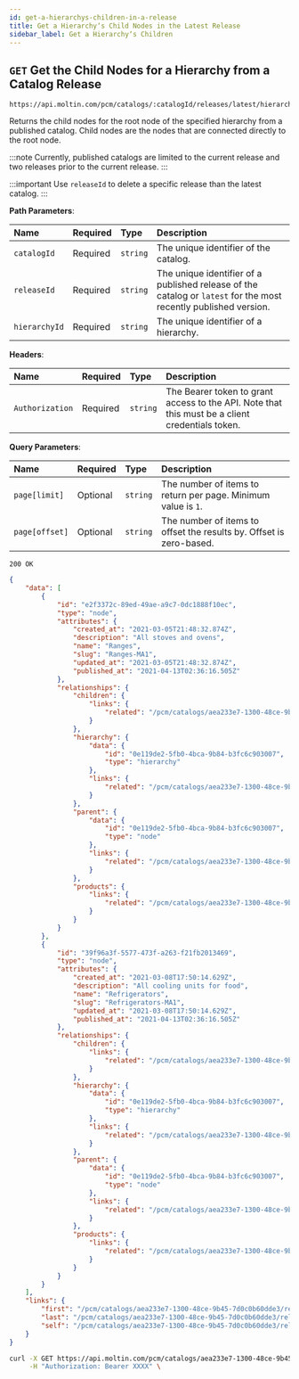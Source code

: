 ```yaml
---
id: get-a-hierarchys-children-in-a-release
title: Get a Hierarchyʼs Child Nodes in the Latest Release
sidebar_label: Get a Hierarchyʼs Children
---
```


## `GET` Get the Child Nodes for a Hierarchy from a Catalog Release

```text
https://api.moltin.com/pcm/catalogs/:catalogId/releases/latest/hierarchies/:hierarchyId/children
```

Returns the child nodes for the root node of the specified hierarchy from a published catalog. Child nodes are the nodes that are connected directly to the root node.

:::note
Currently, published catalogs are limited to the current release and two releases prior to the current release.
:::

:::important
Use `releaseId` to delete a specific release than the latest catalog.
:::

<!--DOCUSAURUS_CODE_TABS-->

<!-- Request -->

**Path Parameters**:

| Name | Required | Type | Description |
| :--- | :--- | :--- | :--- |
| `catalogId` | Required | `string` | The unique identifier of the catalog. |
| `releaseId` | Required | `string` | The unique identifier of a published release of the catalog or `latest` for the most recently published version. |
| `hierarchyId` | Required | `string` | The unique identifier of a hierarchy. |

**Headers**:

| Name | Required | Type | Description |
| :--- | :--- | :--- | :--- |
| `Authorization` | Required | `string` | The Bearer token to grant access to the API. Note that this must be a client credentials token. |

**Query Parameters**:

| Name | Required | Type | Description |
| :--- | :--- | :--- | :--- |
| `page[limit]` | Optional | `string` | The number of items to return per page. Minimum value is `1`. |
| `page[offset]` | Optional | `string` | The number of items to offset the results by. Offset is zero-based. |

<!-- Response - PCM -->

`200 OK`

```json
{
    "data": [
        {
            "id": "e2f3372c-89ed-49ae-a9c7-0dc1888f10ec",
            "type": "node",
            "attributes": {
                "created_at": "2021-03-05T21:48:32.874Z",
                "description": "All stoves and ovens",
                "name": "Ranges",
                "slug": "Ranges-MA1",
                "updated_at": "2021-03-05T21:48:32.874Z",
                "published_at": "2021-04-13T02:36:16.505Z"
            },
            "relationships": {
                "children": {
                    "links": {
                        "related": "/pcm/catalogs/aea233e7-1300-48ce-9b45-7d0c0b60dde3/releases/latest/nodes/e2f3372c-89ed-49ae-a9c7-0dc1888f10ec/relationships/children"
                    }
                },
                "hierarchy": {
                    "data": {
                        "id": "0e119de2-5fb0-4bca-9b84-b3fc6c903007",
                        "type": "hierarchy"
                    },
                    "links": {
                        "related": "/pcm/catalogs/aea233e7-1300-48ce-9b45-7d0c0b60dde3/releases/latest/hierarchies/0e119de2-5fb0-4bca-9b84-b3fc6c903007"
                    }
                },
                "parent": {
                    "data": {
                        "id": "0e119de2-5fb0-4bca-9b84-b3fc6c903007",
                        "type": "node"
                    },
                    "links": {
                        "related": "/pcm/catalogs/aea233e7-1300-48ce-9b45-7d0c0b60dde3/releases/latest/nodes/0e119de2-5fb0-4bca-9b84-b3fc6c903007"
                    }
                },
                "products": {
                    "links": {
                        "related": "/pcm/catalogs/aea233e7-1300-48ce-9b45-7d0c0b60dde3/releases/latest/nodes/e2f3372c-89ed-49ae-a9c7-0dc1888f10ec/relationships/products"
                    }
                }
            }
        },
        {
            "id": "39f96a3f-5577-473f-a263-f21fb2013469",
            "type": "node",
            "attributes": {
                "created_at": "2021-03-08T17:50:14.629Z",
                "description": "All cooling units for food",
                "name": "Refrigerators",
                "slug": "Refrigerators-MA1",
                "updated_at": "2021-03-08T17:50:14.629Z",
                "published_at": "2021-04-13T02:36:16.505Z"
            },
            "relationships": {
                "children": {
                    "links": {
                        "related": "/pcm/catalogs/aea233e7-1300-48ce-9b45-7d0c0b60dde3/releases/latest/nodes/39f96a3f-5577-473f-a263-f21fb2013469/relationships/children"
                    }
                },
                "hierarchy": {
                    "data": {
                        "id": "0e119de2-5fb0-4bca-9b84-b3fc6c903007",
                        "type": "hierarchy"
                    },
                    "links": {
                        "related": "/pcm/catalogs/aea233e7-1300-48ce-9b45-7d0c0b60dde3/releases/latest/hierarchies/0e119de2-5fb0-4bca-9b84-b3fc6c903007"
                    }
                },
                "parent": {
                    "data": {
                        "id": "0e119de2-5fb0-4bca-9b84-b3fc6c903007",
                        "type": "node"
                    },
                    "links": {
                        "related": "/pcm/catalogs/aea233e7-1300-48ce-9b45-7d0c0b60dde3/releases/latest/nodes/0e119de2-5fb0-4bca-9b84-b3fc6c903007"
                    }
                },
                "products": {
                    "links": {
                        "related": "/pcm/catalogs/aea233e7-1300-48ce-9b45-7d0c0b60dde3/releases/latest/nodes/39f96a3f-5577-473f-a263-f21fb2013469/relationships/products"
                    }
                }
            }
        }
    ],
    "links": {
        "first": "/pcm/catalogs/aea233e7-1300-48ce-9b45-7d0c0b60dde3/releases/latest/hierarchies/0e119de2-5fb0-4bca-9b84-b3fc6c903007/children?page[offset]=0&page[limit]=25&",
        "last": "/pcm/catalogs/aea233e7-1300-48ce-9b45-7d0c0b60dde3/releases/latest/hierarchies/0e119de2-5fb0-4bca-9b84-b3fc6c903007/children?page[offset]=0&page[limit]=25&",
        "self": "/pcm/catalogs/aea233e7-1300-48ce-9b45-7d0c0b60dde3/releases/latest/hierarchies/0e119de2-5fb0-4bca-9b84-b3fc6c903007/children"
    }
}
```

<!--END_DOCUSAURUS_CODE_TABS-->

<!--DOCUSAURUS_CODE_TABS-->

<!--cURL-->

```bash
curl -X GET https://api.moltin.com/pcm/catalogs/aea233e7-1300-48ce-9b45-7d0c0b60dde3/releases/latest/hierarchies/0e119de2-5fb0-4bca-9b84-b3fc6c903007/children \
     -H "Authorization: Bearer XXXX" \
```

<!--END_DOCUSAURUS_CODE_TABS-->
